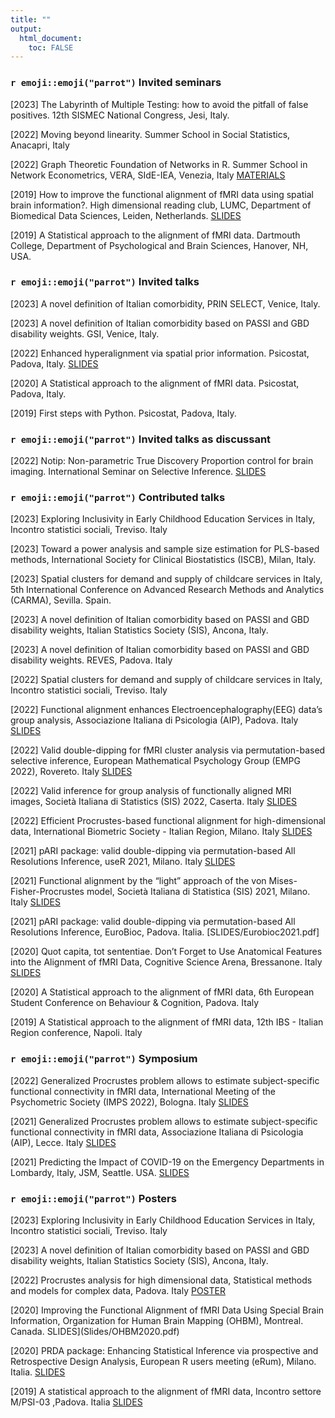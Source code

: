 ---
title: ""
output: 
  html_document:
    toc: FALSE
---




### `r emoji::emoji("parrot")` Invited seminars

[2023] The Labyrinth of Multiple Testing: how to avoid the pitfall of false positives. 12th SISMEC National Congress, Jesi, Italy.

[2022] Moving beyond linearity. Summer School in Social Statistics, Anacapri, Italy

[2022]  Graph Theoretic Foundation of Networks in R. Summer School in Network Econometrics, VERA, SIdE-IEA, Venezia, Italy [MATERIALS](https://github.com/angeella/Summer_School_2022_VERA)

[2019]  How to improve the functional alignment of fMRI data using spatial brain information?. High dimensional reading club, LUMC, Department of Biomedical Data Sciences, Leiden, Netherlands. [SLIDES](Slides/LUMC.pdf)

[2019] A Statistical approach to the alignment of fMRI data. Dartmouth College, Department of Psychological and Brain Sciences, Hanover, NH, USA.

### `r emoji::emoji("parrot")` Invited talks

[2023] A novel definition of Italian comorbidity, PRIN SELECT, Venice, Italy.

[2023] A novel definition of Italian comorbidity based on PASSI and GBD disability weights. GSI, Venice, Italy. 

[2022] Enhanced hyperalignment via spatial prior information. Psicostat, Padova, Italy. [SLIDES](Slides/Psicostat2022.pdf)

[2020] A Statistical approach to the alignment of fMRI data. Psicostat, Padova, Italy.

[2019] First steps with Python. Psicostat, Padova, Italy. 

### `r emoji::emoji("parrot")` Invited talks as discussant

[2022] Notip: Non-parametric True Discovery Proportion control for brain imaging. International Seminar on Selective Inference. [SLIDES](Slides/SelectiveInference2022.pdf)

### `r emoji::emoji("parrot")` Contributed talks

[2023] Exploring Inclusivity in Early Childhood Education Services in Italy, Incontro statistici sociali, Treviso. Italy

[2023] Toward a power analysis and sample size estimation for
PLS-based methods,  International Society for Clinical Biostatistics (ISCB), Milan, Italy.

[2023] Spatial clusters for demand and supply of childcare services in Italy, 5th International Conference on Advanced Research Methods and Analytics (CARMA), Sevilla. Spain.

[2023] A novel definition of Italian comorbidity based on PASSI and GBD disability weights, Italian Statistics Society (SIS), Ancona, Italy.

[2023] A novel definition of Italian comorbidity based on PASSI and GBD disability weights. REVES, Padova. Italy

[2022] Spatial clusters for demand and supply of childcare services in Italy, Incontro statistici sociali, Treviso. Italy

[2022] Functional alignment enhances Electroencephalography(EEG) data’s group analysis, Associazione Italiana di Psicologia (AIP), Padova. Italy [SLIDES](Slides/AIP2022.pdf)

[2022] Valid double-dipping for fMRI cluster analysis via permutation-based selective inference, European Mathematical Psychology Group (EMPG 2022), Rovereto. Italy [SLIDES](Slides/EMPG2022.pdf)

[2022] Valid inference for group analysis of functionally aligned MRI images, Società Italiana di Statistics (SIS) 2022, Caserta. Italy [SLIDES](Slides/SIS2022.pdf)

[2022] Efficient Procrustes-based functional alignment for high-dimensional data, International Biometric Society - Italian Region, Milano. Italy [SLIDES](Slides/SIB2021.pdf)

[2021] pARI package: valid double-dipping via permutation-based All Resolutions Inference, useR 2021, Milano. Italy [SLIDES](Slides/user2021.pdf)

[2021] Functional alignment by the “light” approach of the von Mises-Fisher-Procrustes model, Società Italiana di Statistica (SIS) 2021, Milano. Italy [SLIDES](Slides/SIS2021.pdf)

[2021] pARI package: valid double-dipping via permutation-based All Resolutions Inference, EuroBioc, Padova. Italia. [SLIDES/Eurobioc2021.pdf]

[2020] Quot capita, tot sententiae. Don’t Forget to Use Anatomical Features into the Alignment of fMRI Data, Cognitive Science Arena, Bressanone. Italy [SLIDES](Slides/Bressanone2020.pdf)

[2020] A Statistical approach to the alignment of fMRI data, 6th European Student Conference on Behaviour & Cognition, Padova. Italy

[2019] A Statistical approach to the alignment of fMRI data, 12th IBS - Italian Region conference, Napoli. Italy

### `r emoji::emoji("parrot")` Symposium


[2022] Generalized Procrustes problem allows to estimate subject-specific functional connectivity in fMRI data, International Meeting of the Psychometric Society (IMPS 2022), Bologna. Italy [SLIDES](Slides/IMPS2022.pdf)

[2021] Generalized Procrustes problem allows to estimate subject-specific functional connectivity in fMRI data, Associazione Italiana di Psicologia (AIP), Lecce. Italy [SLIDES](Slides/AIP2021.pdf)

[2021] Predicting the Impact of COVID-19 on the Emergency Departments in Lombardy, Italy, JSM, Seattle. USA. [SLIDES](Slides/JSM2021.pdf)

### `r emoji::emoji("parrot")` Posters

[2023] Exploring Inclusivity in Early Childhood Education Services in Italy, Incontro statistici sociali, Treviso. Italy

[2023] A novel definition of Italian comorbidity based on PASSI and GBD disability weights, Italian Statistics Society (SIS), Ancona, Italy.

[2022] Procrustes analysis for high dimensional data, Statistical methods and models for complex data, Padova. Italy [POSTER](Slides/800years.pdf)

[2020] Improving the Functional Alignment of fMRI Data Using Special Brain Information, Organization for Human Brain Mapping (OHBM), Montreal. Canada. SLIDES](Slides/OHBM2020.pdf)

[2020] PRDA package: Enhancing Statistical Inference via prospective and Retrospective Design Analysis, European R users meeting (eRum), Milano. Italia. [SLIDES](Slides/eRum2020.pdf)

[2019] A statistical approach to the alignment of fMRI data, Incontro settore M/PSI-03 ,Padova. Italia  [SLIDES](Slides/IncontroSettore2020.pdf)
